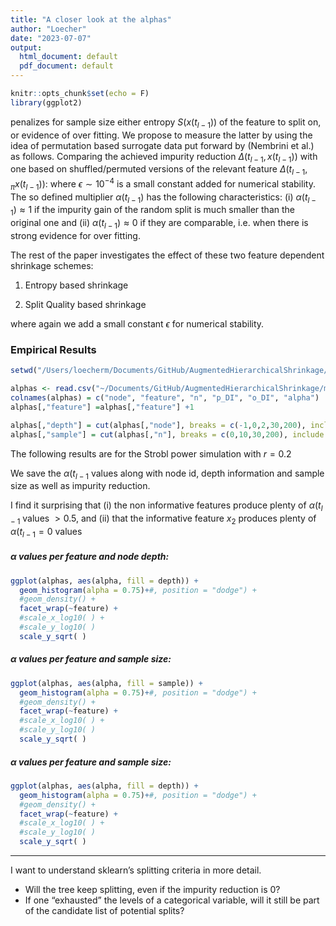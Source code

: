 ```yaml
---
title: "A closer look at the alphas"
author: "Loecher"
date: "2023-07-07"
output:
  html_document: default
  pdf_document: default
---
```


```r
knitr::opts_chunk$set(echo = F)
library(ggplot2)
```
\textit{Adaptive HS} penalizes for \textbf{both} sample size \textbf{and} either entropy $S\left( x(t_{l-1}) \right)$ of the feature to split on, or evidence of over fitting. 
We propose to measure the latter by using the idea of permutation based surrogate data put forward by (Nembrini et al.) as follows.
Comparing the achieved impurity reduction $\Delta(t_{l-1}, x(t_{l-1}))$  with one based on shuffled/permuted versions of the relevant feature $\Delta(t_{l-1}, { }_\pi x(t_{l-1}))$:
 \begin{equation}
\alpha(t_{l-1}) := 1 - \frac{\Delta(t_{l-1}, { }_\pi x(t_{l-1})) + \epsilon}{\Delta(t_{l-1}, x(t_{l-1}))+ \epsilon},
\label{eq:PermShrinkdef}
\end{equation}
where $\epsilon \sim 10^{-4}$ is a small constant added for numerical stability.
The so defined multiplier $\alpha(t_{l-1})$ has the following characteristics: (i) $\alpha(t_{l-1}) \approx 1$ if the impurity gain of the random split is much smaller than the original one and (ii) $\alpha(t_{l-1}) \approx 0$ if they are comparable\footnote{Note that we do not allow negative values for $\alpha(t_{l-1}) $, i.e. we threshold: $\alpha(t_{l-1}) = max(\alpha(t_{l-1}) ,0)$}, i.e. when there is  strong evidence for over fitting.

The rest of the paper investigates the effect of these two feature dependent shrinkage schemes:

1. Entropy based shrinkage
\begin{equation}
\gamma^S := 1 + S\left( x(t_{l-1}) \right) \cdot \lambda/N(t_{l-1}), % \; \; \gamma^S_2 := S(x_{l-1})  \cdot \left(  1 +  \lambda/N(t_{l-1})\right)
\label{eq:adHS1def}
\end{equation}

2. Split Quality based shrinkage
\begin{equation}
\gamma^I :=  1 + \frac{\lambda}{\alpha(t_{l-1}) N(t_{l-1}) } , \text{or } \gamma^I :=  1 + \frac{\lambda}{(\alpha(t_{l-1}) +  \epsilon) N(t_{l-1})} ,
\label{eq:adHS2def}
\end{equation}
 
 where again we add a small constant $\epsilon$  for numerical stability.
 
### Empirical Results
 
```r
setwd("/Users/loecherm/Documents/GitHub/AugmentedHierarchicalShrinkage/markus/arne_copy/experiments/power_simulation")

alphas <- read.csv("~/Documents/GitHub/AugmentedHierarchicalShrinkage/markus/arne_copy/experiments/power_simulation/alphas_01.txt", header=FALSE)
colnames(alphas) = c("node", "feature", "n", "p_DI", "o_DI", "alpha")
alphas[,"feature"] =alphas[,"feature"] +1
```
 
```r
alphas[,"depth"] = cut(alphas[,"node"], breaks = c(-1,0,2,30,200), include.lowest = F)
alphas[,"sample"] = cut(alphas[,"n"], breaks = c(0,10,30,200), include.lowest = F)
```

 
 The following results are for the Strobl power simulation with $r=0.2$
 
 We save the $\alpha(t_{l-1}$ values along with node id, depth information and sample size as well as impurity reduction.

I find it surprising that (i) the non informative features produce plenty of $\alpha(t_{l-1}$ values $> 0.5$, and (ii) that the informative feature $x_2$ produces plenty of $\alpha(t_{l-1}=0$ values


##### $\alpha$ values per feature and node depth:

```r
ggplot(alphas, aes(alpha, fill = depth)) + 
  geom_histogram(alpha = 0.75)+#, position = "dodge") + 
  #geom_density() +
  facet_wrap(~feature) +
  #scale_x_log10( ) +
  #scale_y_log10( )
  scale_y_sqrt( )
```

##### $\alpha$ values per feature and sample size:

```r
ggplot(alphas, aes(alpha, fill = sample)) + 
  geom_histogram(alpha = 0.75)+#, position = "dodge") + 
  #geom_density() +
  facet_wrap(~feature) +
  #scale_x_log10( ) +
  #scale_y_log10( )
  scale_y_sqrt( )
```

##### $\alpha$ values per feature and sample size:


```r
ggplot(alphas, aes(alpha, fill = depth)) + 
  geom_histogram(alpha = 0.75)+#, position = "dodge") + 
  #geom_density() +
  facet_wrap(~feature) +
  #scale_x_log10( ) +
  #scale_y_log10( )
  scale_y_sqrt( )
```

-------------------------------------------------------

I want to understand sklearn's splitting criteria in more detail.

* Will the tree keep splitting, even if the impurity reduction is $0$?
* If one "exhausted" the levels of a categorical variable, will it still be part of the candidate list of potential splits?
